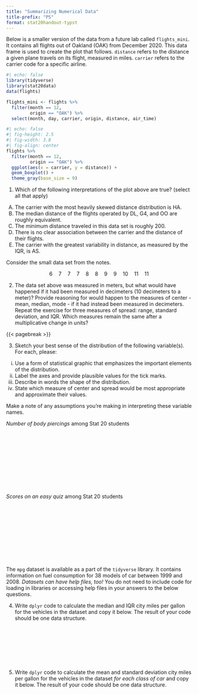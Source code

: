 ```yaml
---
title: "Summarizing Numerical Data"
title-prefix: "PS"
format: stat20handout-typst
---
```


<!--
@. In the space below, outline a procedure to take a data set like the following and return a single statistic that fulfills the desiderata:
   a. The statistic will increase in magnitude as variability increases
   b. The statistic will decrease in magnitude as the variability decreases
   c. The statistic is zero when there is no variability

You can express your procedure as a written recipe or using mathematical notation.

$$ 6 \quad 7 \quad 7 \quad  7 \quad 8 \quad  8 \quad 9 \quad 9 \quad 10 \quad 11  \quad 11$$
-->

Below is a smaller version of the data from a future lab called `flights_mini`. It contains all flights out of Oakland (OAK) from December 2020. This data frame is used to create the plot that follows. `distance` refers to the distance a given plane travels on its flight, measured in miles. `carrier` refers to the carrier code for a specific airline.

```r
#| echo: false
library(tidyverse)
library(stat20data)
data(flights)

flights_mini <- flights %>%
  filter(month == 12,
         origin == "OAK") %>%
  select(month, day, carrier, origin, distance, air_time)
```


```r
#| echo: false
#| fig-height: 2.5
#| fig-width: 3.8
#| fig-align: center
flights %>%
  filter(month == 12,
         origin == "OAK") %>%
  ggplot(aes(x = carrier, y = distance)) +
  geom_boxplot() +
  theme_gray(base_size = 9)
```

 
@. Which of the following interpretations of the plot above are true? (select all that apply)

(A) The carrier with the most heavily skewed distance distribution is HA.
(B) The median distance of the flights operated by DL, G4, and OO are roughly equivalent.
(C) The minimum distance traveled in this data set is roughly 200.
(D) There is no clear association between the carrier and the distance of their flights.
(E) The carrier with the greatest variability in distance, as measured by the IQR, is AS.




Consider the small data set from the notes.

$$ 6 \quad 7 \quad 7 \quad  7 \quad 8 \quad  8 \quad 9 \quad 9 \quad 10 \quad 11  \quad 11$$

@. The data set above was measured in meters, but what would have happened if it had been measured in decimeters (10 decimeters to a meter)? Provide reasoning for would happen to the measures of center - mean, median, mode - if it had instead been measured in decimeters. Repeat the exercise for three measures of spread: range, standard deviation, and IQR. Which measures remain the same after a multiplicative change in units?

{{< pagebreak >}}


@. Sketch your best sense of the distribution of the following variable(s). For each, please: 

  i. Use a form of statistical graphic that emphasizes the important elements of the distribution.
  ii. Label the axes and provide plausible values for the tick marks.
  iii. Describe in words the shape of the distribution.
  iv. State which measure of center and spread would be most appropriate and approximate their values.

Make a note of any assumptions you're making in interpreting these variable names.

*Number of body piercings* among Stat 20 students

\
\
\
\
\
\
\
\
\

*Scores on an easy quiz* among Stat 20 students

\
\
\
\
\
\
\
\
\

The `mpg` dataset is available as a part of the `tidyverse` library. It contains information on fuel consumption for 38 models of car between 1999 and 2008. *Datasets can have help files, too!* You do not need to include code for loading in libraries or accessing help files in your answers to the below questions. 

@. Write `dplyr` code to calculate the median and IQR city miles per gallon for the vehicles in the dataset and copy it below. The result of your code should be one data structure. 

\
\
\
\
\
\

@. Write `dplyr` code to calculate the mean and standard deviation city miles per gallon for the vehicles in the dataset *for each class of car* and copy it below. The result of your code should be one data structure. 
